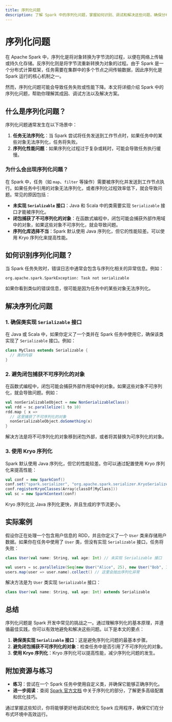 ```yaml
---
title: 序列化问题
description: 了解 Spark 中的序列化问题，掌握如何识别、调试和解决这些问题，确保分布式计算任务顺利执行。
---
```


# 序列化问题

在 Apache Spark 中，序列化是将对象转换为字节流的过程，以便在网络上传输或持久化存储。反序列化则是将字节流重新转换为对象的过程。由于 Spark 是一个分布式计算框架，任务需要在集群中的多个节点之间传输数据，因此序列化是 Spark 运行的核心机制之一。

然而，序列化问题可能会导致任务失败或性能下降。本文将详细介绍 Spark 中的序列化问题，帮助你理解其成因、调试方法以及解决方案。

## 什么是序列化问题？

序列化问题通常发生在以下场景中：

1. **任务无法序列化**：当 Spark 尝试将任务发送到工作节点时，如果任务中的某些对象无法序列化，任务将失败。
2. **序列化性能问题**：如果序列化过程过于复杂或耗时，可能会导致任务执行缓慢。

### 为什么会出现序列化问题？

在 Spark 中，任务（如 `map`、`filter` 等操作）需要被序列化并发送到工作节点执行。如果任务中引用的对象无法序列化，或者序列化过程效率低下，就会导致问题。常见的原因包括：

- **未实现 `Serializable` 接口**：Java 和 Scala 中的类需要实现 `Serializable` 接口才能被序列化。
- **闭包捕获了不可序列化的对象**：在函数式编程中，闭包可能会捕获外部作用域中的对象，如果这些对象不可序列化，就会导致问题。
- **序列化库选择不当**：Spark 默认使用 Java 序列化，但它的性能较差。可以使用 Kryo 序列化来提高性能。

## 如何识别序列化问题？

当 Spark 任务失败时，错误日志中通常会包含与序列化相关的异常信息。例如：

```plaintext
org.apache.spark.SparkException: Task not serializable
```

如果你看到类似的错误信息，很可能是因为任务中的某些对象无法序列化。

## 解决序列化问题

### 1. 确保类实现 `Serializable` 接口

在 Java 或 Scala 中，如果你定义了一个类并在 Spark 任务中使用它，确保该类实现了 `Serializable` 接口。例如：

```scala
class MyClass extends Serializable {
  // 类的内容
}
```

### 2. 避免闭包捕获不可序列化的对象

在函数式编程中，闭包可能会捕获外部作用域中的对象。如果这些对象不可序列化，就会导致问题。例如：

```scala
val nonSerializableObject = new NonSerializableClass()
val rdd = sc.parallelize(1 to 10)
rdd.map { x =>
  // 这里捕获了不可序列化的对象
  nonSerializableObject.doSomething(x)
}
```

解决方法是将不可序列化的对象移到闭包外部，或者将其替换为可序列化的对象。

### 3. 使用 Kryo 序列化

Spark 默认使用 Java 序列化，但它的性能较差。你可以通过配置使用 Kryo 序列化来提高性能：

```scala
val conf = new SparkConf()
conf.set("spark.serializer", "org.apache.spark.serializer.KryoSerializer")
conf.registerKryoClasses(Array(classOf[MyClass]))
val sc = new SparkContext(conf)
```

Kryo 序列化比 Java 序列化更快，并且生成的字节流更小。

## 实际案例

假设你正在处理一个包含用户信息的 RDD，并且你定义了一个 `User` 类来存储用户数据。如果你在任务中使用了 `User` 类，但没有实现 `Serializable` 接口，任务将失败：

```scala
class User(val name: String, val age: Int) // 未实现 Serializable 接口

val users = sc.parallelize(Seq(new User("Alice", 25), new User("Bob", 30)))
users.map(user => user.name).collect() // 这里会抛出序列化异常
```

解决方法是为 `User` 类实现 `Serializable` 接口：

```scala
class User(val name: String, val age: Int) extends Serializable
```

## 总结

序列化问题是 Spark 开发中常见的挑战之一。通过理解序列化的基本原理，并遵循最佳实践，你可以有效地避免和解决这些问题。以下是本文的要点：

1. **确保类实现 `Serializable` 接口**：这是避免序列化问题的最基本步骤。
2. **避免闭包捕获不可序列化的对象**：检查任务中是否引用了不可序列化的对象。
3. **使用 Kryo 序列化**：Kryo 序列化可以提高性能，减少序列化问题的发生。

## 附加资源与练习

- **练习**：尝试在一个 Spark 任务中使用自定义类，并确保它能够正确序列化。
- **进一步阅读**：查阅 [Spark 官方文档](https://spark.apache.org/docs/latest/) 中关于序列化的部分，了解更多高级配置和优化技巧。

通过掌握这些知识，你将能够更好地调试和优化 Spark 应用程序，确保它们在分布式环境中高效运行。